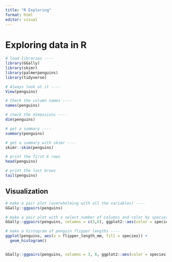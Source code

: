 ```yaml
---
title: "R Exploring"
format: html
editor: visual
---
```


# Exploring data in R

```r
# load libraries ----
library(GGally)
library(skimr)
library(palmerpenguins)
library(tidyverse)
```


```r
# Always look at it ----
View(penguins)

# Check the column names ----
names(penguins) 

# check the dimensions ----
dim(penguins)

# get a summary ----
summary(penguins)

# get a summary with skimr ----
skimr::skim(penguins)

# print the first 6 rows
head(penguins)

# print the last 6rows
tail(penguins)
```

## Visualization

```r
# make a pair plot (overwhelming with all the variables) ----
GGally::ggpairs(penguins)

# make a pair plot with a select number of columns and color by species ----
GGally::ggpairs(penguins, columns = c(3,6), ggplot2::aes(color = species))

# make a histogram of penguin flipper lengths ----
ggplot(penguins, aes(x = flipper_length_mm, fill = species)) +
  geom_histogram()


GGally::ggpairs(penguins, columns = 3, 6, ggplot2::aes(color = species))
```

